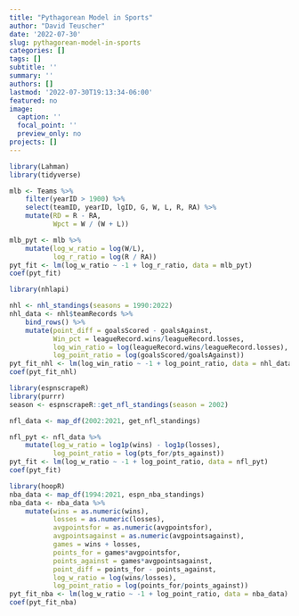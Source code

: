 ```yaml
---
title: "Pythagorean Model in Sports"
author: "David Teuscher"
date: '2022-07-30'
slug: pythagorean-model-in-sports
categories: []
tags: []
subtitle: ''
summary: ''
authors: []
lastmod: '2022-07-30T19:13:34-06:00'
featured: no
image:
  caption: ''
  focal_point: ''
  preview_only: no
projects: []
---
```


```r
library(Lahman)
library(tidyverse)
```

```r
mlb <- Teams %>% 
    filter(yearID > 1900) %>%
    select(teamID, yearID, lgID, G, W, L, R, RA) %>%
    mutate(RD = R - RA, 
           Wpct = W / (W + L))

mlb_pyt <- mlb %>%
    mutate(log_w_ratio = log(W/L),
           log_r_ratio = log(R / RA))
pyt_fit <- lm(log_w_ratio ~ -1 + log_r_ratio, data = mlb_pyt)
coef(pyt_fit)

library(nhlapi)

nhl <- nhl_standings(seasons = 1990:2022)
nhl_data <- nhl$teamRecords %>%
    bind_rows() %>%
    mutate(point_diff = goalsScored - goalsAgainst,
           Win_pct = leagueRecord.wins/leagueRecord.losses,
           log_win_ratio = log(leagueRecord.wins/leagueRecord.losses),
           log_point_ratio = log(goalsScored/goalsAgainst))
pyt_fit_nhl <- lm(log_win_ratio ~ -1 + log_point_ratio, data = nhl_data)
coef(pyt_fit_nhl)
```


```r

library(espnscrapeR)
library(purrr)
season <- espnscrapeR::get_nfl_standings(season = 2002)

nfl_data <- map_df(2002:2021, get_nfl_standings)

nfl_pyt <- nfl_data %>%
    mutate(log_w_ratio = log1p(wins) - log1p(losses),
           log_point_ratio = log(pts_for/pts_against))
pyt_fit <- lm(log_w_ratio ~ -1 + log_point_ratio, data = nfl_pyt)
coef(pyt_fit)


```

```r
library(hoopR)
nba_data <- map_df(1994:2021, espn_nba_standings)
nba_data <- nba_data %>%
    mutate(wins = as.numeric(wins),
           losses = as.numeric(losses),
           avgpointsfor = as.numeric(avgpointsfor),
           avgpointsagainst = as.numeric(avgpointsagainst),
           games = wins + losses,
           points_for = games*avgpointsfor,
           points_against = games*avgpointsagainst,
           point_diff = points_for - points_against,
           log_w_ratio = log(wins/losses),
           log_point_ratio = log(points_for/points_against))
pyt_fit_nba <- lm(log_w_ratio ~ -1 + log_point_ratio, data = nba_data)
coef(pyt_fit_nba)
```

```r

```
